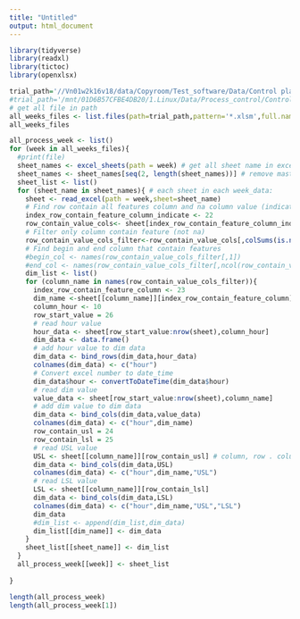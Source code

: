 ```yaml
---
title: "Untitled"
output: html_document
---
```

```r
library(tidyverse)
library(readxl)
library(tictoc)
library(openxlsx)
```


```r
trial_path='//Vn01w2k16v18/data/Copyroom/Test_software/Data/Control plan/Control plan set up VPU/Set up limit'
#trial_path='/mnt/01D6B57CFBE4DB20/1.Linux/Data/Process_control/Control plan set up VPU/Set up limit'
# get all file in path
all_weeks_files <- list.files(path=trial_path,pattern='*.xlsm',full.names=T)
all_weeks_files
```


```r
all_process_week <- list()
for (week in all_weeks_files){
  #print(file)
  sheet_names <- excel_sheets(path = week) # get all sheet name in excel file
  sheet_names <- sheet_names[seq(2, length(sheet_names))] # remove master sheet
  sheet_list <- list()
  for (sheet_name in sheet_names){ # each sheet in each week_data:
    sheet <- read_excel(path = week,sheet=sheet_name)
    # Find row contain all features column and na column value (indicator index)
    index_row_contain_feature_column_indicate <- 22
    row_contain_value_cols<- sheet[index_row_contain_feature_column_indicate,]
    # Filter only column contain feature (not na)
    row_contain_value_cols_filter<-row_contain_value_cols[,colSums(is.na(row_contain_value_cols))<nrow(row_contain_value_cols)]
    # Find begin and end column that contain features
    #begin_col <- names(row_contain_value_cols_filter[,1])
    #end_col <- names(row_contain_value_cols_filter[,ncol(row_contain_value_cols_filter)])
    dim_list <- list()
    for (column_name in names(row_contain_value_cols_filter)){
      index_row_contain_feature_column <- 23
      dim_name <-sheet[[column_name]][index_row_contain_feature_column] # Find dim_name
      column_hour <- 10
      row_start_value = 26
      # read hour value
      hour_data <- sheet[row_start_value:nrow(sheet),column_hour] 
      dim_data <- data.frame()
      # add hour value to dim data
      dim_data <- bind_rows(dim_data,hour_data) 
      colnames(dim_data) <- c("hour")
      # Convert excel number to date_time
      dim_data$hour <- convertToDateTime(dim_data$hour) 
      # read dim value
      value_data <- sheet[row_start_value:nrow(sheet),column_name] 
      # add dim value to dim data
      dim_data <- bind_cols(dim_data,value_data) 
      colnames(dim_data) <- c("hour",dim_name)
      row_contain_usl = 24
      row_contain_lsl = 25
      # read USL value
      USL <- sheet[[column_name]][row_contain_usl] # column, row . column change, row not change
      dim_data <- bind_cols(dim_data,USL)
      colnames(dim_data) <- c("hour",dim_name,"USL")
      # read LSL value
      LSL <- sheet[[column_name]][row_contain_lsl]
      dim_data <- bind_cols(dim_data,LSL)
      colnames(dim_data) <- c("hour",dim_name,"USL","LSL")
      dim_data
      #dim_list <- append(dim_list,dim_data)
      dim_list[[dim_name]] <- dim_data
    }
    sheet_list[[sheet_name]] <- dim_list
  }
  all_process_week[[week]] <- sheet_list
  
}
```


```r
length(all_process_week)
length(all_process_week[1])
```


```r
```


```r
```


```r
```


```r
```


```r
```


```r
```


```r
```


```r
```


```r
```


```r
```


```r
```

